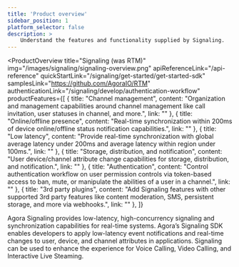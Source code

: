 ```yaml
---
title: 'Product overview'
sidebar_position: 1
platform_selector: false
description: >
    Understand the features and functionality supplied by Signaling.
---
```



<ProductOverview
  title="Signaling (was RTM)"
  img="/images/signaling/signaling-overview.png"
  apiReferenceLink="/api-reference"
  quickStartLink="/signaling/get-started/get-started-sdk"
  samplesLink="https://github.com/AgoraIO/RTM"
  authenticationLink="/signaling/develop/authentication-workflow"
  productFeatures={[
    {
      title: "Channel management",
      content: "Organization and management capabilities around channel management like call invitation, user statuses in channel, and more.",
      link: ""
    },
    {
      title: "Online/offline presence",
      content: "Real-time synchronization within 200ms of device online/offline status notification capabilities.",
      link: ""
    },
    {
      title: "Low latency",
      content: "Provide real-time synchronization with global average latency under 200ms and average latency within region under 100ms.",
      link: ""
    },
    {
      title: "Storage, distribution, and notification",
      content: "User device/channel attribute change capabilities for storage, distribution, and notification.",
      link: ""
    },
    {
      title: "Authentication",
      content: "Control authentication workflow on user permission controls via token-based access to ban, mute, or manipulate the abilities of a user in a channel.",
      link: ""
    },
    {
      title: "3rd party plugins",
      content: "Add Signaling features with other supported 3rd party features like content moderation, SMS, persistent storage, and more via webhooks.",
      link: ""
    },
  ]}

>

Agora Signaling provides low-latency, high-concurrency signaling and synchronization capabilities for real-time systems. Agora’s Signaling SDK enables developers to apply low-latency event notifications and real-time changes to user, device, and channel attributes in applications. Signaling can be used to enhance the experience for Voice Calling, Video Calling, and Interactive Live Steaming.



</ProductOverview>